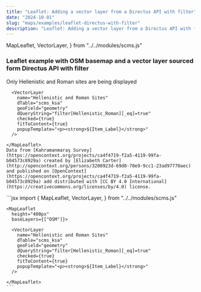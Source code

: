 ```yaml
---
title: "Leaflet: Adding a vector layer from a Directus API with filter"
date: "2024-10-01"
slug: "maps/examples/leaflet-directus-with-filter"
description: "Leaflet: Adding a vector layer from a Directus API with filter"
---
```


  MapLeaflet,
  VectorLayer,
} from "../../modules/scms.js"


### Leaflet example with OSM basemap and a vector layer sourced form Directus API with filter

Only Hellenistic and Roman sites are being displayed

<div className="row mt-3 mb-5 border-top border-bottom py-3">
  <div className="col-6">
    <MapLeaflet
      height="400px"
      baseLayers={["OSM"]}>

      <VectorLayer
        name="Hellenistic and Roman Sites"
        dTable="scms_ksa"
        geoField="geometry"
        dQueryString="filter[Hellenistic_Roman][_eq]=true"
        checked={true}
        fitToContent={true}
        popupTemplate="<p><strong>${Item_Label}</strong>"
      />

    </MapLeaflet>
    Data from [Kahramanmaraş Survey](https://opencontext.org/projects/ca4f4719-f2a5-4119-99fa-b04573c8929a) created by [Elizabeth Carter](http://opencontext.org/persons/3208923d-69d0-70e9-9cc1-23ad97770aec) and published on [OpenContext](https://opencontext.org/projects/ca4f4719-f2a5-4119-99fa-b04573c8929a) add distributed with [CC BY 4.0 International](https://creativecommons.org/licenses/by/4.0) license.
  </div>
  <div className="col-6">
    ```jsx
    import {
      MapLeaflet,
      VectorLayer,
    } from "../../modules/scms.js"

    <MapLeaflet
      height="400px"
      baseLayers={["OSM"]}>

      <VectorLayer
        name="Hellenistic and Roman Sites"
        dTable="scms_ksa"
        geoField="geometry"
        dQueryString="filter[Hellenistic_Roman][_eq]=true"
        checked={true}
        fitToContent={true}
        popupTemplate="<p><strong>${Item_Label}</strong>"
      />

    </MapLeaflet>
    ```
  </div>
</div>